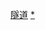 {{Navbox
|name=澳門隧道
|title=澳門行車隧道
|titlestyle = background:#8BC2B5
|belowstyle = background:#8BC2B5
|image = [[File:Coat_of_arms_of_Macao.svg|70px|澳門特別行政區區徽]]
|group1=[[澳門半島]]
|list1= [[松山隧道]] - [[新城A區與B區隧道]]#
|group2=[[澳門半島]]至[[氹仔]]
|list2= [[澳氹海底隧道]]（第五通道）#
|group3=[[氹仔]]
|list3= [[氹仔隧道]] - [[大潭山隧道]]#
|group4=[[路氹城]]至[[澳門大學新校區]]
|list4=[[澳門大學河底隧道]]
|group5=[[路環]]
|list5=[[九澳隧道]]
|below=<small> *：興建中</small> <small>#：尚在規劃中</small>
}}
<noinclude>
[[Category:澳門建築模板|隧道]]
[[Category:澳門隧道|*]]
</noinclude>